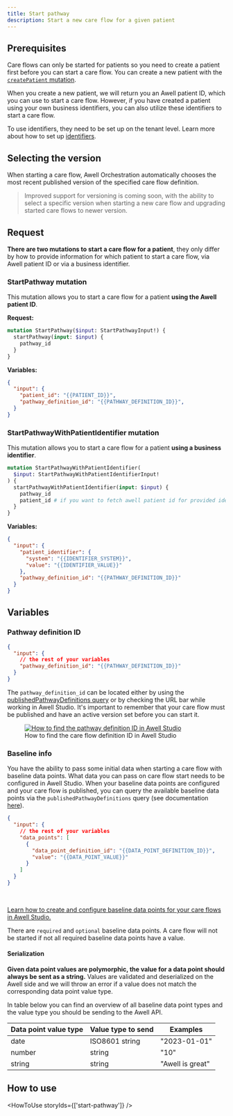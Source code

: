 ```yaml
---
title: Start pathway
description: Start a new care flow for a given patient
---
```


## Prerequisites

Care flows can only be started for patients so you need to create a patient first before you can start a care flow. You can create a new patient with the [`createPatient` mutation](/awell-orchestration/api-reference/mutations/create-patient).

When you create a new patient, we will return you an Awell patient ID, which you can use to start a care flow. However, if you have created a patient using your own business identifiers, you can also utilize these identifiers to start a care flow.

To use identifiers, they need to be set up on the tenant level. Learn more about how to set up [identifiers](/awell-orchestration/docs/misc/patient-identifiers).

## Selecting the version

When starting a care flow, Awell Orchestration automatically chooses the most recent published version of the specified care flow definition.

> Improved support for versioning is coming soon, with the ability to select a specific version when starting a new care flow and upgrading started care flows to newer version.

## Request

**There are two mutations to start a care flow for a patient**, they only differ by how to provide information for which patient to start a care flow, via Awell patient ID or via a business identifier.

### StartPathway mutation

This mutation allows you to start a care flow for a patient **using the Awell patient ID**.

**Request:**

```graphql
mutation StartPathway($input: StartPathwayInput!) {
  startPathway(input: $input) {
    pathway_id
  }
}
```

**Variables:**

```json
{
  "input": {
    "patient_id": "{{PATIENT_ID}}",
    "pathway_definition_id": "{{PATHWAY_DEFINITION_ID}}",
  }
}
```

### StartPathwayWithPatientIdentifier mutation

This mutation allows you to start a care flow for a patient **using a business identifier**.

```graphql
mutation StartPathwayWithPatientIdentifier(
  $input: StartPathwayWithPatientIdentifierInput!
) {
  startPathwayWithPatientIdentifier(input: $input) {
    pathway_id
    patient_id # if you want to fetch awell patient id for provided identifier
  }
}
```

**Variables:**

```json
{
  "input": {
    "patient_identifier": {
      "system": "{{IDENTIFIER_SYSTEM}}",
      "value": "{{IDENTIFIER_VALUE}}"
    },
    "pathway_definition_id": "{{PATHWAY_DEFINITION_ID}}"
  }
}
```

## Variables

### Pathway definition ID

```json
{
  "input": {
    // the rest of your variables
    "pathway_definition_id": "{{PATHWAY_DEFINITION_ID}}"
  }
}
```

The `pathway_definition_id` can be located either by using the [publishedPathwayDefinitions query](/awell-orchestration/api-reference/queries/get-published-pathways) or by checking the URL bar while working in Awell Studio. It's important to remember that your care flow must be published and have an active version set before you can start it.

<figure className="w-full flex flex-col justify-center text-center relative">
  <div className="max-w-[500px] mx-auto rounded-md">
    <a
      href="https://res.cloudinary.com/da7x4rzl4/image/upload/v1704991524/Developer%20portal/pathway_definition_id.png"
      target="_blank"
      title="How to find the pathway definition ID in Awell Studio"
    >
      <img
        src="https://res.cloudinary.com/da7x4rzl4/image/upload/v1704991524/Developer%20portal/pathway_definition_id.png"
        alt="How to find the pathway definition ID in Awell Studio"
      />
    </a>
  </div>
  <figcaption className="dark:text-slate-400 pt-2">
    How to find the care flow definition ID in Awell Studio
  </figcaption>
</figure>

### Baseline info

You have the ability to pass some initial data when starting a care flow with baseline data points. What data you can pass on care flow start needs to be configured in Awell Studio. When your baseline data points are configured and your care flow is published, you can query the available baseline data points via the `publishedPathwayDefinitions` query (see documentation [here](/awell-orchestration/api-reference/queries/get-published-pathways)).

```json
{
  "input": {
    // the rest of your variables
    "data_points": [
      {
        "data_point_definition_id": "{{DATA_POINT_DEFINITION_ID}}",
        "value": "{{DATA_POINT_VALUE}}"
      }
    ]
  }
}
```
<br />

<Alert type="info" title="Configure baseline data points">
  <p><a href="https://help.awellhealth.com/en/articles/6423139-create-baseline-data-points" target="_blank">Learn how to create and configure baseline data points for your care flows in Awell Studio.</a></p>
</Alert>

There are `required` and `optional` baseline data points. A care flow will not be started if not all required baseline data points have a value.

#### Serialization

**Given data point values are polymorphic, the value for a data point should always be sent as a string.** Values are validated and deserialized on the Awell side and we will throw an error if a value does not match the corresponding data point value type.

In table below you can find an overview of all baseline data point types and the value type you should be sending to the Awell API.

<div className="table-wrapper">
  <table>
    <thead>
      <tr>
        <th>Data point value type</th>
        <th>Value type to send</th>
        <th>Examples</th>
      </tr>
    </thead>
    <tbody>
      <tr>
        <td>date</td>
        <td>ISO8601 string</td>
        <td>"2023-01-01"</td>
      </tr>
      <tr>
        <td>number</td>
        <td>string</td>
        <td>"10"</td>
      </tr>
      <tr>
        <td>string</td>
        <td>string</td>
        <td>"Awell is great"</td>
      </tr>
    </tbody>
  </table>
</div>

## How to use

<HowToUse storyIds={['start-pathway']} />
